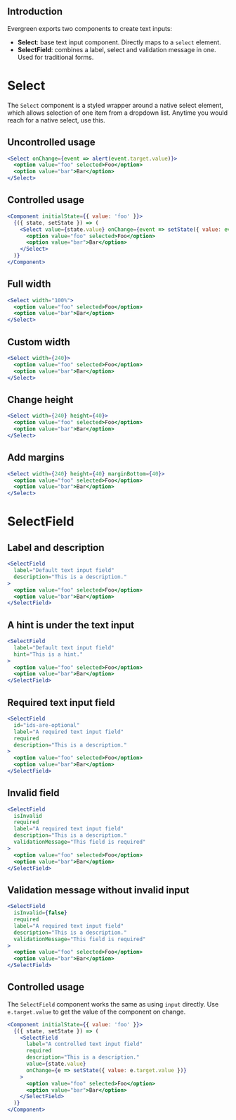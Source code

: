 
## Introduction

Evergreen exports two components to create text inputs:

* **Select**: base text input component. Directly maps to a `select` element.
* **SelectField**: combines a label, select and validation message in one. Used for traditional forms.

# Select

The `Select` component is a styled wrapper around a native select element,
which allows selection of one item from a dropdown list.
Anytime you would reach for a native select, use this.

## Uncontrolled usage

```jsx
<Select onChange={event => alert(event.target.value)}>
  <option value="foo" selected>Foo</option>
  <option value="bar">Bar</option>
</Select>
```

## Controlled usage

```jsx
<Component initialState={{ value: 'foo' }}>
  {({ state, setState }) => (
    <Select value={state.value} onChange={event => setState({ value: event.target.value })}>
      <option value="foo" selected>Foo</option>
      <option value="bar">Bar</option>
    </Select>
  )}
</Component>
```

## Full width

```jsx
<Select width="100%">
  <option value="foo" selected>Foo</option>
  <option value="bar">Bar</option>
</Select>
```

## Custom width

```jsx
<Select width={240}>
  <option value="foo" selected>Foo</option>
  <option value="bar">Bar</option>
</Select>
```

## Change height

```jsx
<Select width={240} height={40}>
  <option value="foo" selected>Foo</option>
  <option value="bar">Bar</option>
</Select>
```

## Add margins

```jsx
<Select width={240} height={40} marginBottom={40}>
  <option value="foo" selected>Foo</option>
  <option value="bar">Bar</option>
</Select>
```

<PropsTable of="Select" />


# SelectField

## Label and description

```jsx
<SelectField
  label="Default text input field"
  description="This is a description."
>
  <option value="foo" selected>Foo</option>
  <option value="bar">Bar</option>
</SelectField>
```

## A hint is under the text input

```jsx
<SelectField
  label="Default text input field"
  hint="This is a hint."
>
  <option value="foo" selected>Foo</option>
  <option value="bar">Bar</option>
</SelectField>
```

## Required text input field

```jsx
<SelectField
  id="ids-are-optional"
  label="A required text input field"
  required
  description="This is a description."
>
  <option value="foo" selected>Foo</option>
  <option value="bar">Bar</option>
</SelectField>
```

## Invalid field

```jsx
<SelectField
  isInvalid
  required
  label="A required text input field"
  description="This is a description."
  validationMessage="This field is required"
>
  <option value="foo" selected>Foo</option>
  <option value="bar">Bar</option>
</SelectField>
```

## Validation message without invalid input

```jsx
<SelectField
  isInvalid={false}
  required
  label="A required text input field"
  description="This is a description."
  validationMessage="This field is required"
>
  <option value="foo" selected>Foo</option>
  <option value="bar">Bar</option>
</SelectField>
```

## Controlled usage

The `SelectField` component works the same as using `input` directly.
Use `e.target.value` to get the value of the component on change. 

```jsx
<Component initialState={{ value: 'foo' }}>
  {({ state, setState }) => (
    <SelectField
      label="A controlled text input field"
      required
      description="This is a description."
      value={state.value}
      onChange={e => setState({ value: e.target.value })}
    >
      <option value="foo" selected>Foo</option>
      <option value="bar">Bar</option>
    </SelectField>
  )}
</Component>
```

